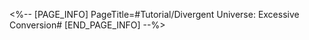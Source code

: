 <%-- [PAGE_INFO]
PageTitle=#Tutorial/Divergent Universe: Excessive Conversion#
[END_PAGE_INFO] --%>
{{Tutorial
|sort      = 931201
|title     = Divergent Universe: Excessive Conversion
|subtitle  = 
|type      = 
|about     = 
|image1    = Tutorial Divergent Universe Excessive Conversion 1.png{{subst:void|<!--$UPLOAD:<<SpriteOutput/TutorialPic/TutorialPage_931201.png>-<Tutorial Divergent Universe Excessive Conversion 1.png>-<Tutorial Files>>-->}}
|text1     = In Divergent Universe, after defeating the Boss Enemy, you will enter the {{Color|h|nobold=1|Excessive Conversion}} challenge.
|image2    = Tutorial Divergent Universe Excessive Conversion 2.png{{subst:void|<!--$UPLOAD:<<SpriteOutput/TutorialPic/TutorialPage_931205.png>-<Tutorial Divergent Universe Excessive Conversion 2.png>-<Tutorial Files>>-->}}
|text2     = When entering the Excessive Conversion challenge, all allies will {{Color|h|nobold=1|activate their Ultimates}} and {{Color|h|nobold=1|recover 5 Skill Points}}.
|image3    = Tutorial Divergent Universe Excessive Conversion 3.png{{subst:void|<!--$UPLOAD:<<SpriteOutput/TutorialPic/TutorialPage_931202.png>-<Tutorial Divergent Universe Excessive Conversion 3.png>-<Tutorial Files>>-->}}
|text3     = During Excessive Conversion, {{Color|h|nobold=1|reduce the enemy's HP}} to obtain {{Color|h|nobold=1|Conversion Data}}.
|image4    = Tutorial Divergent Universe Excessive Conversion 4.png{{subst:void|<!--$UPLOAD:<<SpriteOutput/TutorialPic/TutorialPage_931203.png>-<Tutorial Divergent Universe Excessive Conversion 4.png>-<Tutorial Files>>-->}}
|text4     = Complete the challenge goals to obtain {{Color|h|nobold=1|treasure chests}}. The more challenge goals you complete, the better the rewards.
|image5    = Tutorial Divergent Universe Excessive Conversion 5.png{{subst:void|<!--$UPLOAD:<<SpriteOutput/TutorialPic/TutorialPage_931204.png>-<Tutorial Divergent Universe Excessive Conversion 5.png>-<Tutorial Files>>-->}}
|text5     = If you are defeated by the enemy during the Excessive Conversion challenge, you will still be regarded as having won the battle and your data will be finalized based on Conversion Data.
}}